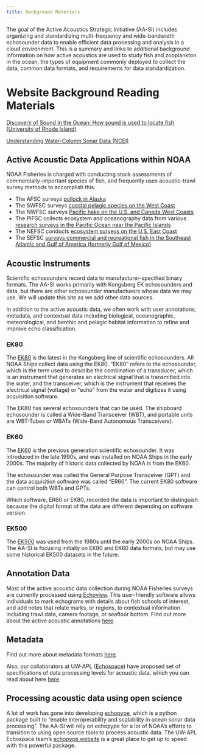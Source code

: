 ```yaml
---
title: Background Materials
---
```


The goal of the Active Acoustics Strategic Initiative (AA-SI) includes organizing and standardizing multi-frequency and wide-bandwidth echosounder data to enable efficient data processing and analysis in a cloud environment. This is a summary and links to additional background information on how active acoustics are used to study fish and zooplankton in the ocean, the types of equipment commonly deployed to collect the data, common data formats, and requirements for data standardization.

# Website Background Reading Materials

[Discovery of Sound in the Ocean: How sound is used to locate fish (University of Rhode Island)](https://dosits.org/people-and-sound/fishing/how-is-sound-used-to-locate-fish/)

[Understanding Water-Column Sonar Data (NCEI)](https://storymaps.arcgis.com/stories/e245977def474bdba60952f30576908f)

## Active Acoustic Data Applications within NOAA

NOAA Fisheries is charged with conducting stock assessments of commercially-important species of fish, and frequently uses acoustic-trawl survey methods to accomplish this.

-   The AFSC surveys [pollock in Alaska](https://www.fisheries.noaa.gov/s3//2025-03/midwater-assessment-conservation-engineering-flyer.pdf)
-   The SWFSC surveys [coastal pelagic species on the West Coast](https://nmfs-swfsc-ast.github.io/echo-class/)
-   The NWFSC surveys [Pacific hake on the U.S. and Canada West Coasts](https://www.fisheries.noaa.gov/west-coast/science-data/joint-us-canada-integrated-ecosystem-and-pacific-hake-acoustic-trawl-survey)
-   The PIFSC collects ecosystem and oceanography data from various [research surveys in the Pacific Ocean near the Pacific Islands](https://www.fisheries.noaa.gov/pacific-islands/science-data/research-surveys-pacific#ecosystem-and-oceanography-surveys%C2%A0)
-   The NEFSC conducts [ecosystem surveys on the U.S. East Coast](https://www.fisheries.noaa.gov/about/northeast-ecosystems-surveys)
-   The SEFSC [surveys commercial and recreational fish in the Southeast Atlantic and Gulf of America (formerly Gulf of Mexico)](https://www.fisheries.noaa.gov/science-data/southeast-science-surveys-and-research#fish-research)

## Acoustic Instruments

Scientific echosounders record data to manufacturer-specified binary formats. The AA-SI works primarily with Kongsberg EK echosounders and data, but there are other echosounder manufacturers whose data we may use. We will update this site as we add other data sources.

In addition to the active acoustic data, we often work with user annotations, metadata, and contextual data including biological, oceanographic, meteorological, and benthic and pelagic habitat information to refine and improve echo classification.

### EK80

The [EK80](https://www.kongsberg.com/discovery/ocean-science/ek-family/ek80/) is the latest in the Kongsberg line of scientific echosounders. All NOAA Ships collect data using the EK80. "EK80" refers to the echosounder, which is the term used to describe the combination of a transducer, which is an instrument that generates an electrical signal that is transmitted into the water, and the transceiver, which is the instrument that receives the electrical signal (voltage) or "echo" from the water and digitizes it using acquisition software. 

The EK80 has several echosounders that can be used. The shipboard echosounder is called a Wide-Band Transceiver (WBT), and portable units are WBT-Tubes or WBATs (Wide-Band Autonomous Transceivers).

### EK60

The [EK60](https://www.kongsberg.com/discovery/products/discontinued/simrad-ek60/) is the previous generation scientific echosounder. It was introduced in the late 1990s, and was installed on NOAA Ships in the early 2000s. The majority of historic data collected by NOAA is from the EK60. 

The echosounder was called the General Purpose Transceiver (GPT) and the data acquisition software was called "ER60". The current EK80 software can control both WBTs and GPTs. 

Which software, ER60 or EK80, recorded the data is important to distinguish because the digital format of the data are different depending on software version.

### EK500

The [EK500](https://support.echoview.com/WebHelp/Reference/Echosounder_Configuration/EK500_configuration.htm) was used from the 1980s until the early 2000s on NOAA Ships. The AA-SI is focusing initially on EK80 and EK60 data formats, but may use some historical EK500 datasets in the future.

## Annotation Data

Most of the active acoustic data collection during NOAA Fisheries surveys are currently processed using [Echoview](https://echoview.com/solutions/marine/). This user-friendly software allows individuals to mark echograms with details about fish schools of interest, and add notes that relate marks, or regions, to contextual information including trawl data, camera footage, or seafloor bottom. Find out more about the active acoustic annotations [here]().

## Metadata

Find out more about metadata formats [here](https://github.com/nmfs-ost/AA-SI_metadata).

Also, our collaborators at UW-APL ([Echospace](https://uw-echospace.github.io/)) have proposed set of specifications of data processing levels for acoustic data, which you can read about here [here](https://echolevels.readthedocs.io/en/latest/)

## Processing acoustic data using open science

A lot of work has gone into developing [echopype](https://echopype.readthedocs.io/en/latest/), which is a python package built to "enable interoperability and scalability in ocean sonar data processing". The AA-SI will rely on echopype for a lot of NOAA's efforts to transition to using open source tools to process acoustic data. The UW-APL Echospace team's [echopype website](https://echopype.readthedocs.io/en/latest/) is a great place to get up to speed with this powerful package.

